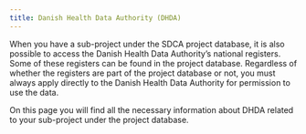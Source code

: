 ```yaml
---
title: Danish Health Data Authority (DHDA)
---
```


When you have a sub-project under the SDCA project database, it is also
possible to access the Danish Health Data Authority's national
registers. Some of these registers can be found in the project database.
Regardless of whether the registers are part of the project database or
not, you must always apply directly to the Danish Health Data Authority
for permission to use the data.

On this page you will find all the necessary information about DHDA
related to your sub-project under the project database.
